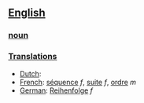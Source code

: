 ==[[English]]==

===[[noun]]===

===[[Translations]]===

*[[Dutch]]: [[]]
*[[French]]: [[séquence]] ''f'', [[suite]] ''f'', [[ordre]] ''m''
*[[German]]: [[Reihenfolge]] ''f''